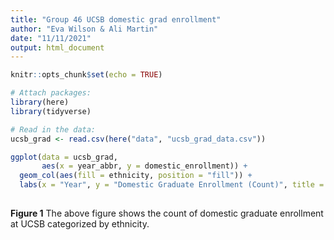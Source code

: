 ```yaml
---
title: "Group 46 UCSB domestic grad enrollment"
author: "Eva Wilson & Ali Martin"
date: "11/11/2021"
output: html_document
---
```


```r
knitr::opts_chunk$set(echo = TRUE)

# Attach packages:
library(here)
library(tidyverse)
```

```r
# Read in the data:
ucsb_grad <- read.csv(here("data", "ucsb_grad_data.csv"))
```

```r
ggplot(data = ucsb_grad, 
       aes(x = year_abbr, y = domestic_enrollment)) +
  geom_col(aes(fill = ethnicity, position = "fill")) +
  labs(x = "Year", y = "Domestic Graduate Enrollment (Count)", title = "Annual Domestic Graduate Enrollment at UCSB by Ethnicity") + theme_minimal()
  
```

**Figure 1** The above figure shows the count of domestic graduate enrollment at UCSB categorized by ethnicity. 
